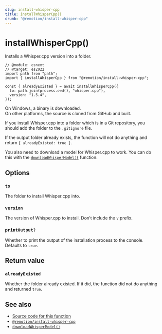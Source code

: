 ```yaml
---
slug: install-whisper-cpp
title: installWhisperCpp()
crumb: "@remotion/install-whisper-cpp"
---
```


# installWhisperCpp()<AvailableFrom v="4.0.115"/>

Installs a Whisper.cpp version into a folder.

```tsx twoslash title="install-whisper.mjs"
// @module: esnext
// @target: es2022
import path from "path";
import { installWhisperCpp } from "@remotion/install-whisper-cpp";

const { alreadyExisted } = await installWhisperCpp({
  to: path.join(process.cwd(), "whisper.cpp"),
  version: "1.5.4",
});
```

On Windows, a binary is downloaded.  
On other platforms, the source is cloned from GitHub and built.

If you install Whisper.cpp into a folder which is in a Git repository, you should add the folder to the `.gitignore` file.

If the output folder already exists, the function will not do anything and return `{ alreadyExisted: true }`.

You also need to download a model for Whisper.cpp to work. You can do this with the [`downloadWhisperModel()`](/docs/install-whisper-cpp/download-whisper-model) function.

## Options

### `to`

The folder to install Whisper.cpp into.

### `version`

The version of Whisper.cpp to install. Don't include the `v` prefix.

### `printOutput?`

Whether to print the output of the installation process to the console. Defaults to `true`.

## Return value

### `alreadyExisted`

Whether the folder already existed. If it did, the function did not do anything and returned `true`.

## See also

- [Source code for this function](https://github.com/remotion-dev/remotion/blob/main/packages/install-whisper-cpp/src/install-whisper-cpp.ts)
- [`@remotion/install-whisper-cpp`](/docs/install-whisper-cpp)
- [`downloadWhisperModel()`](/docs/install-whisper-cpp/download-whisper-model)
